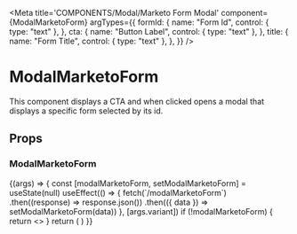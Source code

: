 
<Meta
  title='COMPONENTS/Modal/Marketo Form Modal'
  component={ModalMarketoForm}
  argTypes={{
    formId: {
      name: "Form Id",
      control: { type: "text" },
    },
    cta: {
      name: "Button Label",
      control: { type: "text" },
    },
    title: {
      name: "Form Title",
      control: { type: "text" },
    },
  }}
/>

# ModalMarketoForm

This component displays a CTA and when clicked opens a modal that displays a specific form selected by its id.

## Props

<Props of={ModalMarketoForm} />

### ModalMarketoForm

<Preview>
  <Story name='Marketo Form Modal'>
    {(args) => {
        const [modalMarketoForm, setModalMarketoForm] = useState(null)
        useEffect(() => {
          fetch(`/modalMarketoForm`)
            .then((response) => response.json())
            .then(({ data }) => setModalMarketoForm(data))
        }, [args.variant])
        if (!modalMarketoForm) {
          return <></>
        }
      return (
        <ModalMarketoForm
          formId={args.formId || modalMarketoForm.id}
          cta={args.cta || modalMarketoForm.label}
          title={args.title || modalMarketoForm.title}
        />
      )
    }}
  </Story>
</Preview>
